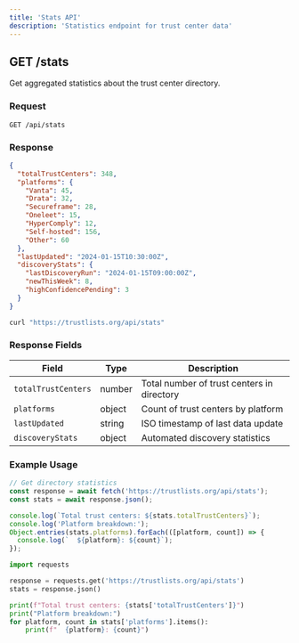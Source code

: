```yaml
---
title: 'Stats API'
description: 'Statistics endpoint for trust center data'
---
```


## GET /stats

Get aggregated statistics about the trust center directory.

### Request

```http
GET /api/stats
```

### Response

<CodeGroup>

```json Response
{
  "totalTrustCenters": 348,
  "platforms": {
    "Vanta": 45,
    "Drata": 32,
    "Secureframe": 28,
    "Oneleet": 15,
    "HyperComply": 12,
    "Self-hosted": 156,
    "Other": 60
  },
  "lastUpdated": "2024-01-15T10:30:00Z",
  "discoveryStats": {
    "lastDiscoveryRun": "2024-01-15T09:00:00Z",
    "newThisWeek": 8,
    "highConfidencePending": 3
  }
}
```

```bash Example Request
curl "https://trustlists.org/api/stats"
```

</CodeGroup>

### Response Fields

| Field | Type | Description |
|-------|------|-------------|
| `totalTrustCenters` | number | Total number of trust centers in directory |
| `platforms` | object | Count of trust centers by platform |
| `lastUpdated` | string | ISO timestamp of last data update |
| `discoveryStats` | object | Automated discovery statistics |

### Example Usage

<CodeGroup>

```javascript JavaScript
// Get directory statistics
const response = await fetch('https://trustlists.org/api/stats');
const stats = await response.json();

console.log(`Total trust centers: ${stats.totalTrustCenters}`);
console.log('Platform breakdown:');
Object.entries(stats.platforms).forEach(([platform, count]) => {
  console.log(`  ${platform}: ${count}`);
});
```

```python Python
import requests

response = requests.get('https://trustlists.org/api/stats')
stats = response.json()

print(f"Total trust centers: {stats['totalTrustCenters']}")
print("Platform breakdown:")
for platform, count in stats['platforms'].items():
    print(f"  {platform}: {count}")
```

</CodeGroup>
